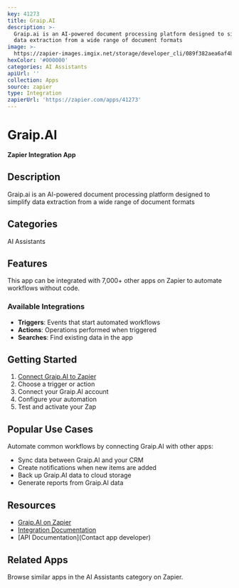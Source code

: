 ```yaml
---
key: 41273
title: Graip.AI
description: >-
  Graip.ai is an AI-powered document processing platform designed to simplify
  data extraction from a wide range of document formats
image: >-
  https://zapier-images.imgix.net/storage/developer_cli/089f382aea6af4b24fecb8386381f109.png?auto=format%2Ccompress&ixlib=python-3.0.0&q=50
hexColor: '#000000'
categories: AI Assistants
apiUrl: ''
collection: Apps
source: zapier
type: Integration
zapierUrl: 'https://zapier.com/apps/41273'
---
```

# Graip.AI

**Zapier Integration App**

## Description

Graip.ai is an AI-powered document processing platform designed to simplify data extraction from a wide range of document formats

## Categories

AI Assistants

## Features

This app can be integrated with 7,000+ other apps on Zapier to automate workflows without code.

### Available Integrations

- **Triggers**: Events that start automated workflows
- **Actions**: Operations performed when triggered
- **Searches**: Find existing data in the app

## Getting Started

1. [Connect Graip.AI to Zapier](https://zapier.com/apps/41273)
2. Choose a trigger or action
3. Connect your Graip.AI account
4. Configure your automation
5. Test and activate your Zap

## Popular Use Cases

Automate common workflows by connecting Graip.AI with other apps:

- Sync data between Graip.AI and your CRM
- Create notifications when new items are added
- Back up Graip.AI data to cloud storage
- Generate reports from Graip.AI data

## Resources

- [Graip.AI on Zapier](https://zapier.com/apps/41273)
- [Integration Documentation](https://zapier.com/apps/41273/integrations)
- [API Documentation](Contact app developer)

## Related Apps

Browse similar apps in the AI Assistants category on Zapier.

